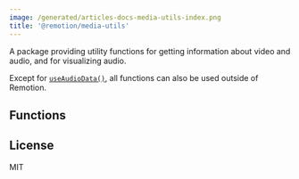 ```yaml
---
image: /generated/articles-docs-media-utils-index.png
title: '@remotion/media-utils'
---
```



A package providing utility functions for getting information about video and audio, and for visualizing audio.

Except for [`useAudioData()`](/docs/use-audio-data), all functions can also be used outside of Remotion.

<Installation pkg="@remotion/media-utils" />

## Functions

<TableOfContents />

## License

MIT
